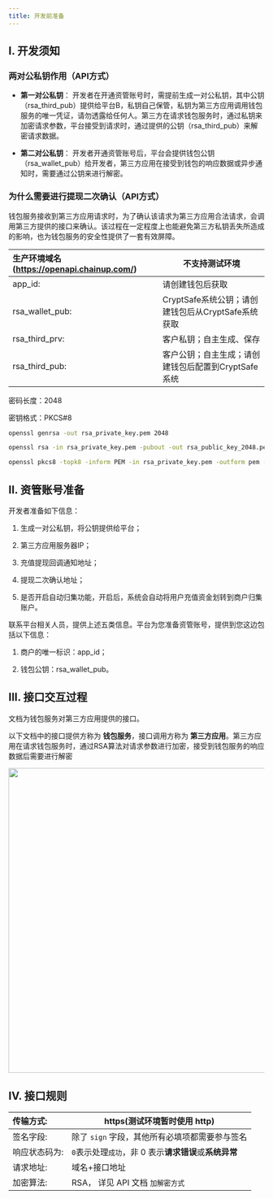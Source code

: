 ---
title: 开发前准备
---


## I. 开发须知

### 两对公私钥作用（API方式）

- **第一对公私钥**： 开发者在开通资管账号时，需提前生成一对公私钥，其中公钥（rsa_third_pub）提供给平台B，私钥自己保管，私钥为第三方应用调用钱包服务的唯一凭证，请勿透露给任何人。第三方在请求钱包服务时，通过私钥来加密请求参数，平台接受到请求时，通过提供的公钥（rsa_third_pub）来解密请求数据。

- **第二对公私钥**： 开发者开通资管账号后，平台会提供钱包公钥（rsa_wallet_pub）给开发者，第三方应用在接受到钱包的响应数据或异步通知时，需要通过公钥来进行解密。

### 为什么需要进行提现二次确认（API方式）

钱包服务接收到第三方应用请求时，为了确认该请求为第三方应用合法请求，会调用第三方提供的接口来确认。该过程在一定程度上也能避免第三方私钥丢失所造成的影响，也为钱包服务的安全性提供了一套有效屏障。

| 生产环境域名 (https://openapi.chainup.com/)  |  不支持测试环境                 |
| :---------------------------- | ------------------------------------------------- |
| app_id:                       | 请创建钱包后获取                                  |
| rsa_wallet_pub:               | CryptSafe系统公钥；请创建钱包后从CryptSafe系统获取    |
| rsa_third_prv:                | 客户私钥；自主生成、保存                          |
| rsa_third_pub:                | 客户公钥；自主生成；请创建钱包后配置到CryptSafe系统 |

密码长度：2048

密钥格式：PKCS#8

```sh
openssl genrsa -out rsa_private_key.pem 2048

openssl rsa -in rsa_private_key.pem -pubout -out rsa_public_key_2048.pem

openssl pkcs8 -topk8 -inform PEM -in rsa_private_key.pem -outform pem -nocrypt -out private_pkcs8.pem
```


## II. 资管账号准备

开发者准备如下信息：

1. 生成一对公私钥，将公钥提供给平台；

2. 第三方应用服务器IP；

3. 充值提现回调通知地址；

4. 提现二次确认地址；

5. 是否开启自动归集功能，开启后，系统会自动将用户充值资金划转到商户归集账户。

联系平台相关人员，提供上述五类信息。平台为您准备资管账号，提供到您这边包括以下信息：

1. 商户的唯一标识：app_id；

2. 钱包公钥：rsa_wallet_pub。


## III. 接口交互过程

文档为钱包服务对第三方应用提供的接口。

以下文档中的接口提供方称为 **钱包服务**，接口调用方称为 **第三方应用**。第三方应用在请求钱包服务时，通过RSA算法对请求参数进行加密，接受到钱包服务的响应数据后需要进行解密

<div className="w-full flex items-center justify-center">
    <img src="/images/apis/cusotdy-prepare_cn.png" width="600"/>
</div>


## IV. 接口规则

| 传输方式:     | https(测试环境暂时使用 http)                 |
| :------------ | -------------------------------------------- |
| 签名字段:     | 除了 `sign` 字段，其他所有必填项都需要参与签名 |
| 响应状态码为: | `0`表示处理`成功`，非 0 表示**请求错误**或**系统异常** |
| 请求地址:     | 域名+接口地址                                |
| 加密算法:     | RSA， 详见 API 文档 `加解密方式`       |
